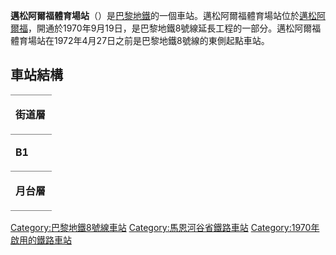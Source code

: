 {{expand|time=2016-03-09T02:08:08+00:00}}
{{unreferenced|time=2016-03-09T02:08:08+00:00}}
{{Infobox station
| name                = 邁松阿爾福體育場站
| symbol_location     = paris
| symbol              = m
| symbol2             = 
| type                = [[巴黎地鐵|巴黎地鐵]]車站
| image               = [[File:Station_métro_Maisons-Alfort-Stade_-_IMG_3667.jpg|275px]]
| alt                 = 
| caption             = 
| other_name          = 
| address             = [[邁松阿爾福|邁松阿爾福]]
| borough             = [[法蘭西島|法蘭西島]]
| country             = 法國
| iso_region          = FR_scale:2000
| coordinates_display = title
| coordinates_format  = dms
| latd  = 48.808681| latm  = | lats  = | latNS  = 
| longd = 2.436073| longm = | longs = | longEW = 
| coordinates         = 
| owned               = [[RATP|RATP]]
| operator            = [[RATP|RATP]]
| line                = 
| disabled            = 
| zone                = 1
| opened              = {{Start-date|1970年9月19日}}
| closed              = <!-- {{End date|YYYY|MM|DD|df=y}} -->
| services            = 
| map_type            = France Paris
| map_label_position  = top
| map_caption         = Location just south of Paris
}}
'''邁松阿爾福體育場站'''（{{lang-fr|Maisons-Alfort - Stade}}）是[[巴黎地鐵|巴黎地鐵]]的一個車站。邁松阿爾福體育場站位於[[邁松阿爾福|邁松阿爾福]]，開通於1970年9月19日，是巴黎地鐵8號線延長工程的一部分。邁松阿爾福體育場站在1972年4月27日之前是巴黎地鐵8號線的東側起點車站。
== 車站結構 ==
{| border=0 cellspacing=0 cellpadding=3
|style="border-bottom:solid 1px gray;border-top:solid 1px gray;" width=50 valign=top|'''街道層'''
|-
|style="border-bottom:solid 1px gray;border-top:solid 1px gray;" width=50 valign=top|'''B1'''
|style="border-top:solid 1px gray;border-bottom:solid 1px gray;" width=100 valign=top|月台連接夾層
|-
|style="border-bottom:solid 1px gray;" width=50 rowspan=4 valign=top|'''月台層'''
|style="border-top:solid 1px gray;border-right:solid 2px black;border-left:solid 2px black;border-bottom:solid 2px black;" colspan=2|<center><small>[[側式月台|側式月台]]，右側開門</small></center>
|-
|style="border-bottom:solid 1px gray;" width=150|往巴拉
|style="border-bottom:solid 1px gray;" width=450|{{arrow|L}} [[File:Metro-M.svg|16x16px]][[File:Paris_Metro_8.svg|16x16px]]往[[巴拉站|巴拉]]<small>（[[邁松阿爾福獸醫學校站|邁松阿爾福獸醫學校]]）</small>
|-
|往湖之角
|{{arrow|R}} [[File:Metro-M.svg|16x16px]][[File:Paris_Metro_8.svg|16x16px]]往[[湖之角站|湖之角]]<small>（[[邁松阿爾福-茹伊奧特站|邁松阿爾福-茹伊奧特]]）</small>
|-
|style="border-top:solid 2px black;border-right:solid 2px black;border-left:solid 2px black;border-bottom:solid 1px gray;" colspan=2|<center><small>[[側式月台|側式月台]]，右側開門</small></center>
|}
{{巴黎地鐵8號線}}
{{DEFAULTSORT:Maisons-Alfort - Stade}}
[[Category:巴黎地鐵8號線車站|Category:巴黎地鐵8號線車站]]
[[Category:馬恩河谷省鐵路車站|Category:馬恩河谷省鐵路車站]]
[[Category:1970年啟用的鐵路車站|Category:1970年啟用的鐵路車站]]